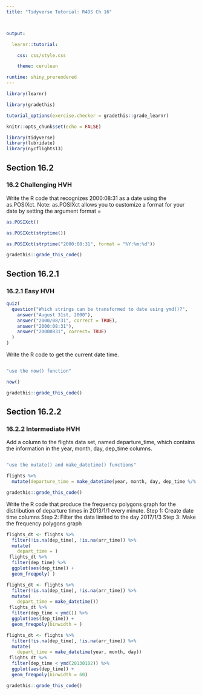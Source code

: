 ```yaml
---
title: "Tidyverse Tutorial: R4DS Ch 16"



output: 

  learnr::tutorial:

    css: css/style.css

    theme: cerulean

runtime: shiny_prerendered
---
```


```r

library(learnr)

library(gradethis)

tutorial_options(exercise.checker = gradethis::grade_learnr)

knitr::opts_chunk$set(echo = FALSE)

library(tidyverse)
library(lubridate)
library(nycflights13)

```
## Section 16.2
### 16.2 Challenging HVH
Write the R code that recognizes 2000:08:31 as a date using the as.POSIXct.
Note: as.POSIXct allows you to customize a format for your date by setting the argument format =
```r
as.POSIXct()
```
```r
as.POSIXct(strptime())
```

```r
as.POSIXct(strptime("2000:08:31", format = "%Y:%m:%d"))
```

```r
gradethis::grade_this_code()
```
## Section 16.2.1
### 16.2.1 Easy HVH
```r
quiz(
  question("Which strings can be transformed to date using ymd()?",
    answer("August 31st, 2000"),
    answer("2000/08/31", correct = TRUE),
    answer("2000:08:31"),
    answer("20000831", correct= TRUE)
  )
)
```
Write the R code to get the current date time.
```r

```

```r
"use the now() function"
```

```r
now()
```

```r
gradethis::grade_this_code()
```
## Section 16.2.2
### 16.2.2 Intermediate HVH
Add a column to the flights data set, named departure_time, which contains the information in the year, month, day, dep_time columns.
```r

```

```r
"use the mutate() and make_datetime() functions"
```

```r
flights %>% 
  mutate(departure_time = make_datetime(year, month, day, dep_time %/% 100, dep_time %% 100))
```

```r
gradethis::grade_this_code()
```
Write the R code that produce the frequency polygons graph for the distribution of departure times in 2013/1/1 every minute.
Step 1: Create date time columns
Step 2: Filter the data limited to the day 2017/1/3
Step 3: Make the frequency polygons graph
```r
flights_dt <- flights %>% 
  filter(!is.na(dep_time), !is.na(arr_time)) %>% 
  mutate(
    depart_time = ) 
 flights_dt %>% 
  filter(dep_time) %>% 
  ggplot(aes(dep_time)) + 
  geom_freqpoly( )
```
```r
flights_dt <- flights %>% 
  filter(!is.na(dep_time), !is.na(arr_time)) %>% 
  mutate(
    depart_time = make_datetime()) 
 flights_dt %>% 
  filter(dep_time < ymd()) %>% 
  ggplot(aes(dep_time)) + 
  geom_freqpoly(binwidth = )
```

```r
flights_dt <- flights %>% 
  filter(!is.na(dep_time), !is.na(arr_time)) %>% 
  mutate(
    depart_time = make_datetime(year, month, day))
 flights_dt %>% 
  filter(dep_time < ymd(20130102)) %>% 
  ggplot(aes(dep_time)) + 
  geom_freqpoly(binwidth = 60)
```

```r
gradethis::grade_this_code()
```
